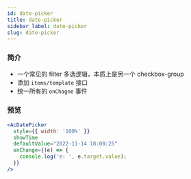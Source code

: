 ```yaml
---
id: date-picker
title: date-picker
sidebar_label: date-picker
slug: date-picker
---
```


### 简介
- 一个常见的 filter 多选逻辑，本质上是另一个 checkbox-group
- 添加 `items/template` 接口
- 统一所有的 `onChagne` 事件

### 预览
```jsx live
<AcDatePicker
  style={{ width: '100%' }}
  showTime
  defaultValue="2022-11-14 18:00:25"
  onChange={(e) => {
    console.log('e: ', e.target.value);
  }}
/>
```